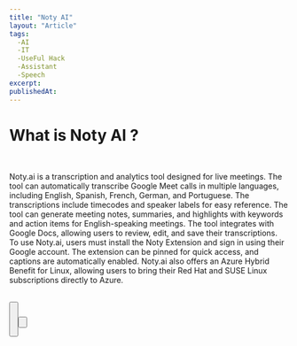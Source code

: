 ```yaml
---
title: "Noty AI"
layout: "Article"
tags:
  -AI 
  -IT
  -UseFul Hack
  -Assistant
  -Speech
excerpt:
publishedAt:
---
```


# What is Noty AI ?
<br/>

Noty.ai is a transcription and analytics tool designed for live meetings.
The tool can automatically transcribe Google Meet calls in multiple languages, including English, Spanish, French, German, and Portuguese.
The transcriptions include timecodes and speaker labels for easy reference.
The tool can generate meeting notes, summaries, and highlights with keywords and action items for English-speaking meetings.
The tool integrates with Google Docs, allowing users to review, edit, and save their transcriptions.
To use Noty.ai, users must install the Noty Extension and sign in using their Google account.
The extension can be pinned for quick access, and captions are automatically enabled.
Noty.ai also offers an Azure Hybrid Benefit for Linux, allowing users to bring their Red Hat and SUSE Linux subscriptions directly to Azure.
<br />
<br />

<Button
  address="https://chrome.google.com/webstore/detail/notyai-chatgpt-summaries/kdkohcmkkplmkknlelglhfhjkegkiljd"
  text="Link to Noty.AI extension (Chrome)"
/>

<br />
<br />

<Button
  address="https://noty.ai/"
  text="Link to Noty.AI"
/>